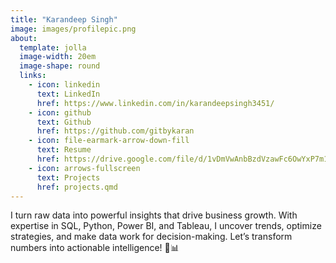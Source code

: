 ---
title: "Karandeep Singh"
image: images/profilepic.png
about: 
  template: jolla
  image-width: 20em
  image-shape: round
  links:
    - icon: linkedin
      text: LinkedIn
      href: https://www.linkedin.com/in/karandeepsingh3451/
    - icon: github
      text: Github
      href: https://github.com/gitbykaran
    - icon: file-earmark-arrow-down-fill
      text: Resume
      href: https://drive.google.com/file/d/1vDmVwAnbBzdVzawFc6OwYxP7m10k2tbR/view?usp=sharing  
    - icon: arrows-fullscreen
      text: Projects
      href: projects.qmd   
---


I turn raw data into powerful insights that drive business growth. With expertise in SQL, Python, Power BI, and Tableau, I uncover trends, optimize strategies, and make data work for decision-making. Let’s transform numbers into actionable intelligence! 🚀📊


